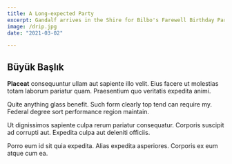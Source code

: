 ```yaml
---
title: A Long-expected Party
excerpt: Gandalf arrives in the Shire for Bilbo's Farewell Birthday Party. Bilbo leaves the Shire permanently.
image: /drip.jpg
date: "2021-03-02"

---
```


## Büyük Başlık
**Placeat** consequuntur ullam aut sapiente illo velit. Eius facere ut molestias totam laborum pariatur quam. Praesentium quo veritatis expedita animi.

Quite anything glass benefit. Such form clearly top tend can require my. Federal degree sort performance region maintain.

Ut dignissimos sapiente culpa rerum pariatur consequatur. Corporis suscipit ad corrupti aut. Expedita culpa aut deleniti officiis.

Porro eum id sit quia expedita. Alias expedita asperiores. Corporis ex eum atque cum ea.
